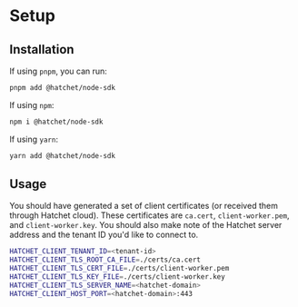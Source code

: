 # Setup

## Installation

If using `pnpm`, you can run:

```sh
pnpm add @hatchet/node-sdk
```

If using `npm`:

```sh
npm i @hatchet/node-sdk
```

If using `yarn`:

```sh
yarn add @hatchet/node-sdk
```

## Usage

You should have generated a set of client certificates (or received them through Hatchet cloud). These certificates are `ca.cert`, `client-worker.pem`, and `client-worker.key`. You should also make note of the Hatchet server address and the tenant ID you'd like to connect to.

```sh
HATCHET_CLIENT_TENANT_ID=<tenant-id>
HATCHET_CLIENT_TLS_ROOT_CA_FILE=./certs/ca.cert
HATCHET_CLIENT_TLS_CERT_FILE=./certs/client-worker.pem
HATCHET_CLIENT_TLS_KEY_FILE=./certs/client-worker.key
HATCHET_CLIENT_TLS_SERVER_NAME=<hatchet-domain>
HATCHET_CLIENT_HOST_PORT=<hatchet-domain>:443
```
